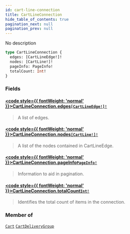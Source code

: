 ```yaml
---
id: cart-line-connection
title: CartLineConnection
hide_table_of_contents: true
pagination_next: null
pagination_prev: null
---
```








No description

```graphql
type CartLineConnection {
  edges: [CartLineEdge!]!
  nodes: [CartLine!]!
  pageInfo: PageInfo!
  totalCount: Int!
}
```


### Fields

#### [<code style={{ fontWeight: 'normal' }}>CartLineConnection.<b>edges</b></code>](#)<Bullet />[`[CartLineEdge!]!`](/objects/cart-line-edge) <Badge class="secondary" text="non-null"/> <Badge class="secondary" text="object"/>
> A list of edges.
> 

#### [<code style={{ fontWeight: 'normal' }}>CartLineConnection.<b>nodes</b></code>](#)<Bullet />[`[CartLine!]!`](/objects/cart-line) <Badge class="secondary" text="non-null"/> <Badge class="secondary" text="object"/>
> A list of the nodes contained in CartLineEdge.
> 

#### [<code style={{ fontWeight: 'normal' }}>CartLineConnection.<b>pageInfo</b></code>](#)<Bullet />[`PageInfo!`](/objects/page-info) <Badge class="secondary" text="non-null"/> <Badge class="secondary" text="object"/>
> Information to aid in pagination.
> 

#### [<code style={{ fontWeight: 'normal' }}>CartLineConnection.<b>totalCount</b></code>](#)<Bullet />[`Int!`](/scalars/int) <Badge class="secondary" text="non-null"/> <Badge class="secondary" text="scalar"/>
> Identifies the total count of items in the connection.
> 



### Member of

[`Cart`](/objects/cart)  <Badge class="secondary" text="object"/><Bullet />[`CartDeliveryGroup`](/objects/cart-delivery-group)  <Badge class="secondary" text="object"/>



